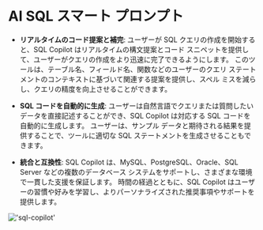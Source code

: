 # AI SQL スマート プロンプト

- **リアルタイムのコード提案と補完**: ユーザーが SQL クエリの作成を開始すると、SQL Copilot はリアルタイムの構文提案とコード スニペットを提供して、ユーザーがクエリの作成をより迅速に完了できるようにします。
このツールは、テーブル名、フィールド名、関数などのユーザーのクエリ ステートメントのコンテキストに基づいて関連する提案を提供し、スペル ミスを減らし、クエリの精度を向上させることができます。

- **SQL コードを自動的に生成**: ユーザーは自然言語でクエリまたは質問したいデータを直接記述することができ、SQL Copilot は対応する SQL コードを自動的に生成します。
ユーザーは、サンプル データと期待される結果を提供することで、ツールに適切な SQL ステートメントを生成させることもできます。

- **統合と互換性**: SQL Copilot は、MySQL、PostgreSQL、Oracle、SQL Server などの複数のデータベース システムをサポートし、さまざまな環境で一貫した支援を保証します。
時間の経過とともに、SQL Copilot はユーザーの習慣や好みを学習し、よりパーソナライズされた推奨事項やサポートを提供します。

!['sql-copilot'](/image/AI-image/sql-copilot.gif)